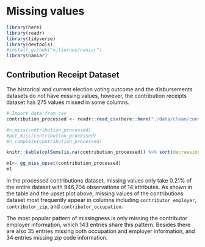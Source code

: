 # Missing values

```r
library(here)
library(readr)
library(tidyverse)
library(devtools)
#install_github("njtierney/naniar")
library(naniar)
```

## Contribution Receipt Dataset
The historical and current election voting outcome and the disbursements datasets do not have missing values, however, the contribution receipts dataset has 275 values missed in some columns.

```r
# Import data from csv
contribution_processed <- readr::read_csv(here::here("./data/clean/contribution_processed.csv"))

#n_miss(contribution_processed)
#pct_miss(contribution_processed)
#n_complete(contribution_processed)

knitr::kable(colSums(is.na(contribution_processed)) %>% sort(decreasing = TRUE) %>% head(), caption = "Missing values",align = "l",full_width = F,table.attr = "style='width:30%;'")

m1<- gg_miss_upset(contribution_processed)
m1
```

In the processed contributions dataset, missing values only take 0.21% of the entire dataset with 946,704 observations of 14 attributes. As shown in the table and the upset plot above, missing values of the contributions dataset most frequently appear in columns including `contributor_employer`, `contributor_zip`, and `contributor_occupation`.

The most popular pattern of missingness is only missing the contributor employer information, which 143 entries share this pattern. Besides there are also 35 entries missing both occupation and employer information, and 34 entries missing zip code information. 
